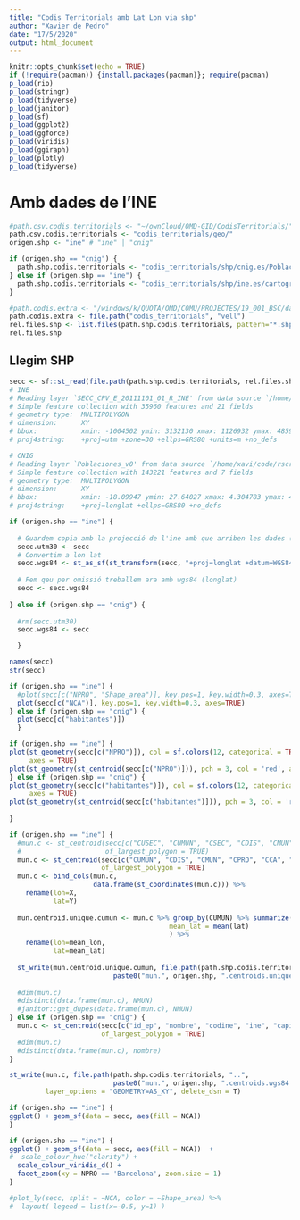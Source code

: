 ```yaml
---
title: "Codis Territorials amb Lat Lon via shp"
author: "Xavier de Pedro"
date: "17/5/2020"
output: html_document
---
```


```r
knitr::opts_chunk$set(echo = TRUE)
if (!require(pacman)) {install.packages(pacman)}; require(pacman)
p_load(rio)
p_load(stringr)
p_load(tidyverse)
p_load(janitor)
p_load(sf)
p_load(ggplot2)
p_load(ggforce)
p_load(viridis)
p_load(ggiraph)
p_load(plotly)
p_load(tidyverse)
```


# Amb dades de l'INE

```r
#path.csv.codis.territorials <- "~/ownCloud/OMD-GID/CodisTerritorials/"
path.csv.codis.territorials <- "codis_territorials/geo/"
origen.shp <- "ine" # "ine" | "cnig"

if (origen.shp == "cnig") {
  path.shp.codis.territorials <- "codis_territorials/shp/cnig.es/Poblaciones_v0/"
} else if (origen.shp == "ine") {
  path.shp.codis.territorials <- "codis_territorials/shp/ine.es/cartografia_censo2011_nacional/"
}

#path.codis.extra <- "/windows/k/QUOTA/OMD/COMU/PROJECTES/19_001_BSC/dades/codis_territorials/"
path.codis.extra <- file.path("codis_territorials", "vell")
rel.files.shp <- list.files(path.shp.codis.territorials, pattern="*.shp$", recursive = TRUE)
rel.files.shp
```


## Llegim SHP

```r
secc <- sf::st_read(file.path(path.shp.codis.territorials, rel.files.shp[1]))
# INE
# Reading layer `SECC_CPV_E_20111101_01_R_INE' from data source `/home/xavi/code/rscripts/codis_territorials/shp/ine.es/cartografia_censo2011_nacional/SECC_CPV_E_20111101_01_R_INE.shp' using driver `ESRI Shapefile'
# Simple feature collection with 35960 features and 21 fields
# geometry type:  MULTIPOLYGON
# dimension:      XY
# bbox:           xmin: -1004502 ymin: 3132130 xmax: 1126932 ymax: 4859240
# proj4string:    +proj=utm +zone=30 +ellps=GRS80 +units=m +no_defs 

# CNIG
# Reading layer `Poblaciones_v0' from data source `/home/xavi/code/rscripts/codis_territorials/shp/cnig.es/Poblaciones_v0/Poblaciones_v0.shp' using driver `ESRI Shapefile'
# Simple feature collection with 143221 features and 7 fields
# geometry type:  MULTIPOLYGON
# dimension:      XY
# bbox:           xmin: -18.09947 ymin: 27.64027 xmax: 4.304783 ymax: 43.78703
# proj4string:    +proj=longlat +ellps=GRS80 +no_defs 

```

```r

if (origen.shp == "ine") {
  
  # Guardem copia amb la projecció de l'ine amb que arriben les dades (UTM, zona 30)
  secc.utm30 <- secc
  # Convertim a lon lat
  secc.wgs84 <- st_as_sf(st_transform(secc, "+proj=longlat +datum=WGS84 +no_defs"))
  
  # Fem qeu per omissió treballem ara amb wgs84 (longlat)
  secc <- secc.wgs84
  
} else if (origen.shp == "cnig") {
  
  #rm(secc.utm30)
  secc.wgs84 <- secc

  }
```


```r
names(secc)
str(secc)
```
```r
if (origen.shp == "ine") {
  #plot(secc[c("NPRO", "Shape_area")], key.pos=1, key.width=0.3, axes=TRUE)
  plot(secc[c("NCA")], key.pos=1, key.width=0.3, axes=TRUE)
} else if (origen.shp == "cnig") {
  plot(secc[c("habitantes")])
  }
```

```r
if (origen.shp == "ine") {
plot(st_geometry(secc[c("NPRO")]), col = sf.colors(12, categorical = TRUE), border = 'grey', 
     axes = TRUE)
plot(st_geometry(st_centroid(secc[c("NPRO")])), pch = 3, col = 'red', add = TRUE)
} else if (origen.shp == "cnig") {
plot(st_geometry(secc[c("habitantes")]), col = sf.colors(12, categorical = TRUE), border = 'grey', 
     axes = TRUE)
plot(st_geometry(st_centroid(secc[c("habitantes")])), pch = 3, col = 'red', add = TRUE)
  
}
```

```r
if (origen.shp == "ine") {
  #mun.c <- st_centroid(secc[c("CUSEC", "CUMUN", "CSEC", "CDIS", "CMUN", "CPRO", "CCA", "CUDIS", "NPRO", "NCA", "NMUN")],
  #                     of_largest_polygon = TRUE)
  mun.c <- st_centroid(secc[c("CUMUN", "CDIS", "CMUN", "CPRO", "CCA", "CUDIS", "NPRO", "NCA", "NMUN")],
                       of_largest_polygon = TRUE)
  mun.c <- bind_cols(mun.c,
                     data.frame(st_coordinates(mun.c))) %>% 
    rename(lon=X,
           lat=Y)
  
  mun.centroid.unique.cumun <- mun.c %>% group_by(CUMUN) %>% summarize(mean_lon = mean(lon),
                                        mean_lat = mean(lat)
                                        ) %>% 
    rename(lon=mean_lon,
           lat=mean_lat)
  
  st_write(mun.centroid.unique.cumun, file.path(path.shp.codis.territorials, "..",
                          paste0("mun.", origen.shp, ".centroids.unique.cumun.wgs84.csv")), delete_dsn = T)
  
  #dim(mun.c)
  #distinct(data.frame(mun.c), NMUN)
  #janitor::get_dupes(data.frame(mun.c), NMUN)
} else if (origen.shp == "cnig") {
  mun.c <- st_centroid(secc[c("id_ep", "nombre", "codine", "ine", "capital")],
                       of_largest_polygon = TRUE)
  #dim(mun.c)
  #distinct(data.frame(mun.c), nombre)
}

st_write(mun.c, file.path(path.shp.codis.territorials, "..",
                          paste0("mun.", origen.shp, ".centroids.wgs84.csv")),
         layer_options = "GEOMETRY=AS_XY", delete_dsn = T)

```


```r
if (origen.shp == "ine") {
ggplot() + geom_sf(data = secc, aes(fill = NCA))
}
```


```r
if (origen.shp == "ine") {
ggplot() + geom_sf(data = secc, aes(fill = NCA))  +
#  scale_colour_hue("clarity") +
  scale_colour_viridis_d() +
  facet_zoom(xy = NPRO == 'Barcelona', zoom.size = 1)
}
```

```r
#plot_ly(secc, split = ~NCA, color = ~Shape_area) %>% 
#  layout( legend = list(x=-0.5, y=1) )
```



